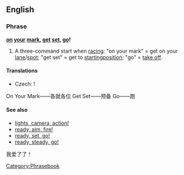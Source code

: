 ==English==

===Phrase===
'''[[on]] [[your]] [[mark]], [[get]] [[set]], [[go]]!'''

# A three-command start when [[racing]]: "on your mark" = get on your [[lane]]/[[spot]]; "get set" = get to [[starting ]][[position]]; "go" = [[take off]].

====Translations====
{{rftrans}}
{{trans-top|three-command start of racing}}
* Czech: {{t-|cs|připravit se, pozor, start}}!
{{trans-mid}}
{{trans-bottom}}

On Your Mark——各就各位
Get Set——预备
Go——跑

====See also====
* [[lights, camera, action!]]
* [[ready, aim, fire!]]
* [[ready, set, go!]]
* [[ready, steady, go!]]

[[Category:Phrasebook]]

我爱了了！